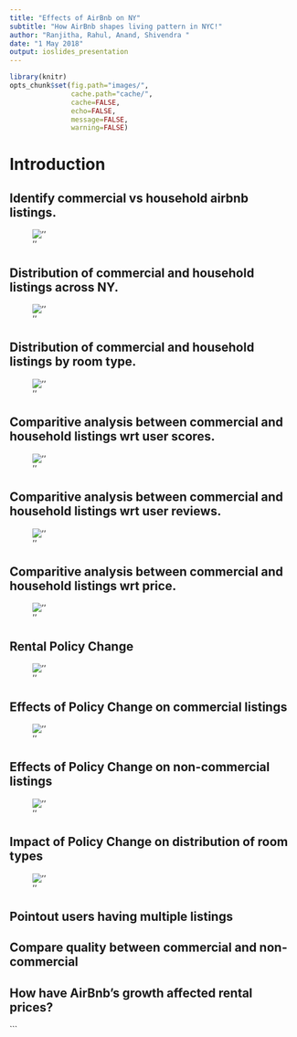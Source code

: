 ```yaml
---
title: "Effects of AirBnb on NY"
subtitle: "How AirBnb shapes living pattern in NYC!"
author: "Ranjitha, Rahul, Anand, Shivendra "
date: "1 May 2018"
output: ioslides_presentation
---
```



```r
library(knitr)
opts_chunk$set(fig.path="images/",
               cache.path="cache/",
               cache=FALSE,
               echo=FALSE,
               message=FALSE,
               warning=FALSE) 
```

# Introduction  
  
## Identify commercial vs household airbnb listings.
![''](/Users/shivendra/Projects/Final-Project-Airbnb/images/listing-count-split.png)


## Distribution of commercial and household listings across NY.
![''](/Users/shivendra/Projects/Final-Project-Airbnb/images/distribution-listing.png)

## Distribution of commercial and household listings by room type.
![''](/Users/shivendra/Projects/Final-Project-Airbnb/images/percentage-listing.jpg)




## Comparitive analysis between commercial and household listings wrt user scores.
![''](/Users/shivendra/Projects/Final-Project-Airbnb/images/score-comparison.jpg)

## Comparitive analysis between commercial and household listings wrt user reviews.
![''](/Users/shivendra/Projects/Final-Project-Airbnb/images/review-comparison.jpg)

## Comparitive analysis between commercial and household listings wrt price.
![''](/Users/shivendra/Projects/Final-Project-Airbnb/images/cost-comparison.jpg)

## Rental Policy Change
![''](/Users/shivendra/Projects/Final-Project-Airbnb/images/policy-effects1.png)

## Effects of Policy Change on commercial listings
![''](/Users/shivendra/Projects/Final-Project-Airbnb/images/policy-effects-commercial.png)

## Effects of Policy Change on non-commercial listings
![''](/Users/shivendra/Projects/Final-Project-Airbnb/images/policy-effects-household.png)

## Impact of Policy Change on distribution of room types
![''](/Users/shivendra/Projects/Final-Project-Airbnb/images/time-series.png)

## Pointout users having multiple listings

## Compare quality between commercial and non-commercial

## How have AirBnb's growth affected rental prices?

```

